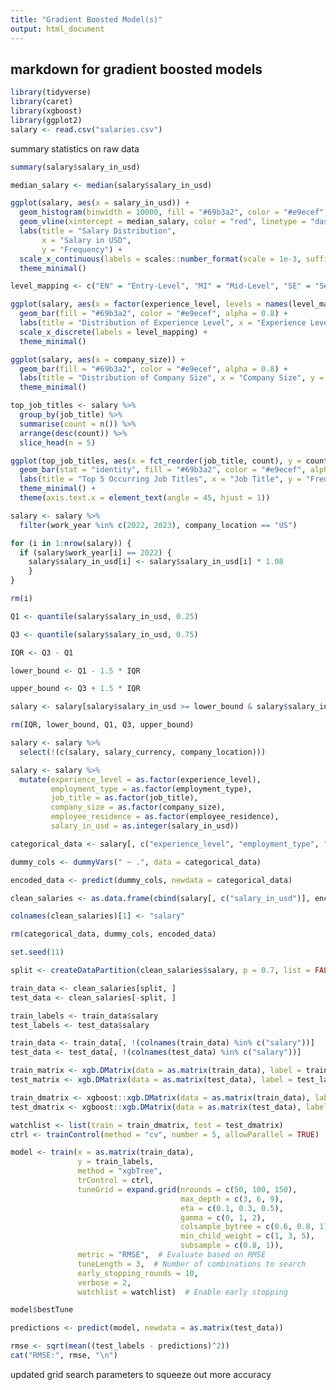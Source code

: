 ```yaml
---
title: "Gradient Boosted Model(s)"
output: html_document
---
```


## markdown for gradient boosted models

```r
library(tidyverse)
library(caret)
library(xgboost)
library(ggplot2)
salary <- read.csv("salaries.csv")
```

summary statistics on raw data
```r
summary(salary$salary_in_usd)

median_salary <- median(salary$salary_in_usd)

ggplot(salary, aes(x = salary_in_usd)) +
  geom_histogram(binwidth = 10000, fill = "#69b3a2", color = "#e9ecef", alpha = 0.8) +
  geom_vline(xintercept = median_salary, color = "red", linetype = "dashed", size = 1) +
  labs(title = "Salary Distribution",
       x = "Salary in USD",
       y = "Frequency") +
  scale_x_continuous(labels = scales::number_format(scale = 1e-3, suffix = "k")) +
  theme_minimal()

level_mapping <- c("EN" = "Entry-Level", "MI" = "Mid-Level", "SE" = "Senior-Level", "EX" = "Executive-Level")

ggplot(salary, aes(x = factor(experience_level, levels = names(level_mapping)))) +
  geom_bar(fill = "#69b3a2", color = "#e9ecef", alpha = 0.8) +
  labs(title = "Distribution of Experience Level", x = "Experience Level", y = "Frequency") +
  scale_x_discrete(labels = level_mapping) +
  theme_minimal()

ggplot(salary, aes(x = company_size)) +
  geom_bar(fill = "#69b3a2", color = "#e9ecef", alpha = 0.8) +
  labs(title = "Distribution of Company Size", x = "Company Size", y = "Frequency") +
  theme_minimal()

top_job_titles <- salary %>%
  group_by(job_title) %>%
  summarise(count = n()) %>%
  arrange(desc(count)) %>%
  slice_head(n = 5)

ggplot(top_job_titles, aes(x = fct_reorder(job_title, count), y = count)) +
  geom_bar(stat = "identity", fill = "#69b3a2", color = "#e9ecef", alpha = 0.8) +
  labs(title = "Top 5 Occurring Job Titles", x = "Job Title", y = "Frequency") +
  theme_minimal() +
  theme(axis.text.x = element_text(angle = 45, hjust = 1))
```

```r
salary <- salary %>%
  filter(work_year %in% c(2022, 2023), company_location == "US")

for (i in 1:nrow(salary)) {
  if (salary$work_year[i] == 2022) {
    salary$salary_in_usd[i] <- salary$salary_in_usd[i] * 1.08
    }
}

rm(i)
```

```r
Q1 <- quantile(salary$salary_in_usd, 0.25)

Q3 <- quantile(salary$salary_in_usd, 0.75)

IQR <- Q3 - Q1

lower_bound <- Q1 - 1.5 * IQR

upper_bound <- Q3 + 1.5 * IQR

salary <- salary[salary$salary_in_usd >= lower_bound & salary$salary_in_usd <= upper_bound, ]

rm(IQR, lower_bound, Q1, Q3, upper_bound)
```

```r
salary <- salary %>%
  select(!(c(salary, salary_currency, company_location)))

salary <- salary %>%
  mutate(experience_level = as.factor(experience_level),
         employment_type = as.factor(employment_type),
         job_title = as.factor(job_title),
         company_size = as.factor(company_size),
         employee_residence = as.factor(employee_residence),
         salary_in_usd = as.integer(salary_in_usd))
```

```r
categorical_data <- salary[, c("experience_level", "employment_type", "job_title", "employee_residence", "company_size")]

dummy_cols <- dummyVars(" ~ .", data = categorical_data)

encoded_data <- predict(dummy_cols, newdata = categorical_data)

clean_salaries <- as.data.frame(cbind(salary[, c("salary_in_usd")], encoded_data))

colnames(clean_salaries)[1] <- "salary"

rm(categorical_data, dummy_cols, encoded_data)
```

```r
set.seed(11)

split <- createDataPartition(clean_salaries$salary, p = 0.7, list = FALSE)

train_data <- clean_salaries[split, ]
test_data <- clean_salaries[-split, ]

train_labels <- train_data$salary
test_labels <- test_data$salary

train_data <- train_data[, !(colnames(train_data) %in% c("salary"))]
test_data <- test_data[, !(colnames(test_data) %in% c("salary"))]
```

```r
train_matrix <- xgb.DMatrix(data = as.matrix(train_data), label = train_labels)
test_matrix <- xgb.DMatrix(data = as.matrix(test_data), label = test_labels)
```

```r
train_dmatrix <- xgboost::xgb.DMatrix(data = as.matrix(train_data), label = train_labels)
test_dmatrix <- xgboost::xgb.DMatrix(data = as.matrix(test_data), label = test_labels)
```

```r
watchlist <- list(train = train_dmatrix, test = test_dmatrix)
ctrl <- trainControl(method = "cv", number = 5, allowParallel = TRUE)

model <- train(x = as.matrix(train_data),
               y = train_labels,
               method = "xgbTree",
               trControl = ctrl,
               tuneGrid = expand.grid(nrounds = c(50, 100, 150),
                                      max_depth = c(3, 6, 9),
                                      eta = c(0.1, 0.3, 0.5),
                                      gamma = c(0, 1, 2),
                                      colsample_bytree = c(0.6, 0.8, 1),
                                      min_child_weight = c(1, 3, 5),
                                      subsample = c(0.8, 1)),
               metric = "RMSE",  # Evaluate based on RMSE
               tuneLength = 3,  # Number of combinations to search
               early_stopping_rounds = 10,
               verbose = 2,
               watchlist = watchlist)  # Enable early stopping

model$bestTune

predictions <- predict(model, newdata = as.matrix(test_data))
```

```r
rmse <- sqrt(mean((test_labels - predictions)^2))
cat("RMSE:", rmse, "\n")
```

updated grid search parameters to squeeze out more accuracy
```r

```
